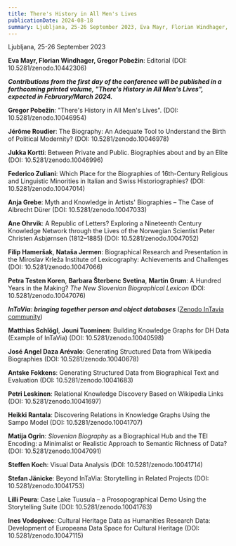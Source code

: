 ```yaml
---
title: There's History in All Men's Lives
publicationDate: 2024-08-18
summary: Ljubljana, 25-26 September 2023, Eva Mayr, Florian Windhager, Gregor Pobežin
---
```

Ljubljana, 25-26 September 2023

**Eva Mayr, Florian Windhager, Gregor Pobežin**: Editorial (DOI: 10.5281/zenodo.10442306)

***Contributions from the first day of the conference will be published in a forthcoming printed volume, "There's History in All Men's Lives", expected in February/March 2024.***

**Gregor Pobežin**: "There's History in All Men's Lives". (DOI: 10.5281/zenodo.10046954)

**Jérôme Roudier**: The Biography: An Adequate Tool to Understand the Birth of Political Modernity? (DOI: 10.5281/zenodo.10046978)

**Jukka Kortti**: Between Private and Public. Biographies about and by an Elite (DOI: 10.5281/zenodo.10046996)

**Federico Zuliani**: Which Place for the Biographies of 16th-Century Religious and Linguistic Minorities in Italian and Swiss Historiographies? (DOI: 10.5281/zenodo.10047014)

**Anja Grebe**: Myth and Knowledge in Artists' Biographies – The Case of Albrecht Dürer (DOI: 10.5281/zenodo.10047033)

**Ane Ohrvik**: A Republic of Letters? Exploring a Nineteenth Century Knowledge Network through the Lives of the Norwegian Scientist Peter Christen Asbjørnsen (1812–1885) (DOI: 10.5281/zenodo.10047052)

**Filip Hameršak**, **Nataša Jermen**: Biographical Research and Presentation in the Miroslav Krleža Institute of Lexicography: Achievements and Challenges (DOI: 10.5281/zenodo.10047066)

**Petra Testen Koren**, **Barbara Šterbenc Svetina**, **Martin Grum**: A Hundred Years in the Making? *The New Slovenian Biographical Lexicon* (DOI: 10.5281/zenodo.10047076)

***InTaVia: bringing together person and object databases*** ([Zenodo InTavia community](https://zenodo.org/communities/intavia))

**Matthias Schlögl**, **Jouni Tuominen**: Building Knowledge Graphs for DH Data (Example of InTaVia) (DOI: 10.5281/zenodo.10040598)

**José Angel Daza Arévalo**: Generating Structured Data from Wikipedia Biographies (DOI: 10.5281/zenodo.10040678)

**Antske Fokkens**: Generating Structured Data from Biographical Text and Evaluation (DOI: 10.5281/zenodo.10041683)

**Petri Leskinen**: Relational Knowledge Discovery Based on Wikipedia Links (DOI: 10.5281/zenodo.10041697)

**Heikki Rantala**: Discovering Relations in Knowledge Graphs Using the Sampo Model (DOI: 10.5281/zenodo.10041707)

**Matija Ogrin**: *Slovenian Biography* as a Biographical Hub and the TEI Encoding: a Minimalist or Realistic Approach to Semantic Richness of Data? (DOI: 10.5281/zenodo.10047091)

**Steffen Koch**: Visual Data Analysis (DOI: 10.5281/zenodo.10041714)

**Stefan Jänicke**: Beyond InTaVia: Storytelling in Related Projects (DOI: 10.5281/zenodo.10041753)

**Lilli Peura**: Case Lake Tuusula – a Prosopographical Demo Using the Storytelling Suite (DOI: 10.5281/zenodo.10041763)

**Ines Vodopivec**: Cultural Heritage Data as Humanities Research Data: Development of Europeana Data Space for Cultural Heritage (DOI: 10.5281/zenodo.10047115)
